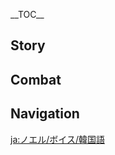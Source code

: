 {{CharacterTabs}}
{{LanguageTabs}}
{{Stub|1={{Meta/VO|tl=1|rm=1|Korean}}}}
__TOC__
==Story==
{{VO/Story
|character           = Noelle
|language            = ko
|name                = 노엘

|vo_01_01_title      = 첫 만남…
|vo_01_01_subtitle   = Hello
|vo_01_01_file       = VO_{language}{character} Hello.ogg
|vo_01_01_tx         = 전 노엘이라고 해요, 페보니우스 기사단 메이드죠. 오늘부터 당신과 함께 모험을 떠날 거예요. 곤란한 일이나 귀찮은 일이 생기면 걱정 마세요. 제가 최선을 다해 해결해드릴게요. 네, 지금도 가능해요
|vo_01_01_rm         = 
|vo_01_01_tl         = 

|vo_02_01_title      = 잡담・도움
|vo_02_01_subtitle   = Chat: A Favor
|vo_02_01_file       = VO_{language}{character} Chat - A Favor.ogg
|vo_02_01_tx         = 제게 맡기세요! 뭐든지 다 제게 맡기세요!&mdash;&mdash;맞다, 제게 뭘 맡기시려 하셨죠? 아직 듣지 못했는데…
|vo_02_01_rm         = 
|vo_02_01_tl         = 

|vo_02_02_title      = 잡담・휴식
|vo_02_02_subtitle   = Chat: Rest
|vo_02_02_file       = VO_{language}{character} Chat - Rest.ogg
|vo_02_02_tx         = 피곤하세요? 그럼 여기서 좀 쉬세요. 제가 차를 끓여 올게요. 설탕은 한 개, 반 개? 아니면 넣지 말까요?
|vo_02_02_rm         = 
|vo_02_02_tl         = 

|vo_02_03_title      = 잡담・신뢰
|vo_02_03_subtitle   = Chat: Being Reliable
|vo_02_03_file       = VO_{language}{character} Chat - Being Reliable.ogg
|vo_02_03_tx         = 제가 필요하시면 언제든지 당신 곁에 나타날게요
|vo_02_03_rm         = 
|vo_02_03_tl         = 

|vo_03_01_title      = 비가 올 때…
|vo_03_01_subtitle   = When It Rains
|vo_03_01_file       = VO_{language}{character} When It Rains.ogg
|vo_03_01_tx         = 이런, 사람들 옷을 아직 밖에 말리고 있었는데! 돌아가서 옷을 걷어도 될까요?
|vo_03_01_rm         = 
|vo_03_01_tl         = 

|vo_03_02_title      = 번개가 칠 때…
|vo_03_02_subtitle   = When Thunder Strikes
|vo_03_02_file       = VO_{language}{character} When Thunder Strikes.ogg
|vo_03_02_tx         = 번개가 치면 실내에 있는 게 좋죠. 반드시 외출해야만 한다면 제게 맡기세요
|vo_03_02_rm         = 
|vo_03_02_tl         = 

|vo_03_03_title      = 햇살이 좋을 때…
|vo_03_03_subtitle   = When the Sun Is Out
|vo_03_03_file       = VO_{language}{character} When the Sun Is Out.ogg
|vo_03_03_tx         = 날이 쨍쨍하니 「햇빛」과 관련된 일을 해요. 네? 구체적으로요…? 당신 마음이 밝아지는 일이라면 뭐든지 가능해요
|vo_03_03_rm         = 
|vo_03_03_tl         = 

|vo_03_04_title      = 바람이 불 때…
|vo_03_04_subtitle   = When It's Windy
|vo_03_04_file       = VO_{language}{character} When It's Windy.ogg
|vo_03_04_tx         = 들었어요? 바람 신의 음성이에요. 마음이 복잡할 때마다 바람 소리를 들으면 평온해져요
|vo_03_04_rm         = 
|vo_03_04_tl         = 

|vo_04_01_title      = 아침 인사…
|vo_04_01_subtitle   = Good Morning
|vo_04_01_file       = VO_{language}{character} Good Morning.ogg
|vo_04_01_tx         = 좋은 아침, 아침 식사 준비됐어요. 제가 옆에 있을 테니 입맛에 안 맞으면 언제든지 말씀하세요
|vo_04_01_rm         = 
|vo_04_01_tl         = 

|vo_04_02_title      = 점심 인사…
|vo_04_02_subtitle   = Good Afternoon
|vo_04_02_file       = VO_{language}{character} Good Afternoon.ogg
|vo_04_02_tx         = 앉아서 차 한 잔 하실래요? 제가 준비할게요. 맞다, 준비하는 김에 뭉게구름 팬케이크도 만들어 올게요. 자신 있는 요리니 꼭 맛 보세요
|vo_04_02_rm         = 
|vo_04_02_tl         = 

|vo_04_03_title      = 저녁 인사…
|vo_04_03_subtitle   = Good Evening
|vo_04_03_file       = VO_{language}{character} Good Evening.ogg
|vo_04_03_tx         = 저녁은 모두가 쉬는 시간이고 전 가장 바쁜 시간이죠…. 엠버가 씻은 머리끈을 어디에 뒀더라? 케이아가 새로 산 안대는 몇 개였지? 전 전부 기억할 거예요. 이게 메이드의 일이죠
|vo_04_03_rm         = 
|vo_04_03_tl         = 

|vo_04_04_title      = 굿나잇…
|vo_04_04_subtitle   = Good Night
|vo_04_04_file       = VO_{language}{character} Good Night.ogg
|vo_04_04_tx         = 오늘 모험하느라 고생했어요. 이제 쉬세요. 전 기사단으로 돌아가봐야겠어요…. 네? 잠드는 걸 지켜봐달라고요? 음… 문제는 없는데… 절 놀리는 거 아니죠?
|vo_04_04_rm         = 
|vo_04_04_tl         = 

|vo_05_01_title      = 노엘 자신에 대해・자율
|vo_05_01_subtitle   = About {character}: Discipline
|vo_05_01_file       = VO_{language}{character} About {character} - Discipline.ogg
|vo_05_01_tx         = 전 매일 같은 일을 할 뿐이에요. 진짜 기사들에 비해 아직 멀었죠…. 하지만 이건 기사가 되는 수행이에요. 수행은 말로만 하는 게 아니죠
|vo_05_01_rm         = 
|vo_05_01_tl         = 

|vo_05_02_title      = 노엘 자신에 대해・의견 차이
|vo_05_02_subtitle   = About {character}: Disagreement
|vo_05_02_file       = VO_{language}{character} About {character} - Disagreement.ogg
|vo_05_02_tx         = 전 다른 사람과 논쟁을 잘 못해요. 대부분 논리적으로 말을 못하고 사람들의 화를 돋구죠. 그래서 제 생각대로 일을 처리하다가 또 사람들에게 「고집」스럽다는 말을 듣죠…. 결과로 보여주고 싶은 것뿐인데 이것도 「고집」인가요?
|vo_05_02_rm         = 
|vo_05_02_tl         = 

|vo_06_01_title      = 우리에 대해・신분
|vo_06_01_subtitle   = About Us: Identities
|vo_06_01_file       = VO_{language}{character} About Us - Identities.ogg
|vo_06_01_tx         = 전 자유롭게 봉사하고 있어요. 제 생각에 「메이드」는 가장 자유로운 신분이에요. 요리사, 정원사, 전사, 가이드…. 당신이 필요하면 전 뭐든지 될 수 있어요!
|vo_06_01_rm         = 
|vo_06_01_tl         = 

|vo_06_02_title      = 우리에 대해・당부
|vo_06_02_subtitle   = About Us: Reminders
|vo_06_02_file       = VO_{language}{character} About Us - Reminders.ogg
|vo_06_02_tx         = 아무리 급해도 하루 세 끼를 어디에서 난 지 모를 음식으로 때울 순 없죠. 채소 빼고 고기만 먹을 수도 없구요. 맞다, 찬물은 웬만하면 마시지 말아요. 위에 안 좋으니까…. 음, 「너무 귀찮으니까 노엘에게 맡겨야지」라고 생각하는 건 아니겠죠? 음음… 정말 그렇게 생각한다면… 좋아요, 제게 맡기세요!
|vo_06_02_rm         = 
|vo_06_02_tl         = 

|vo_06_03_title      = 우리에 대해・환영회
|vo_06_03_subtitle   = About Us: Welcome Party
|vo_06_03_file       = VO_{language}{character} About Us - Welcome Party.ogg
|vo_06_03_tx         = 당신이 페보니우스 기사단 명예 기사가 되었다고 들었어요. 정말 부러워요…. 그럼 앞으로 당신은 제 선배예요. 맞다, 화려한 환영 파티를 열어야죠! 바로 준비할게요!
|vo_06_03_rm         = 
|vo_06_03_tl         = 

|vo_07_01_title      = 「신의 눈」에 대해…
|vo_07_01_subtitle   = About the Vision
|vo_07_01_file       = VO_{language}{character} About the Vision.ogg
|vo_07_01_tx         = 사실 좀 실망했어요…. 이 「신의 눈」이 신이 당신을 인정한 상징이라지만, 왜 「바람」이 아니고 또 바람과 성질이 가장 다른 「바위」인가요? 아무래도 페보니우스 기사단에 가장 적합한 원소는…
|vo_07_01_rm         = 
|vo_07_01_tl         = 

|vo_07_02_title      = 하고 싶은 이야기…
|vo_07_02_subtitle   = Something to Share
|vo_07_02_file       = VO_{language}{character} Something to Share.ogg
|vo_07_02_tx         = 사실 저도 술 냄새 맡는 걸 좋아해요. 하지만 전 아직 술 마실 나이가 안 됐어요…. 몰래 맛볼 기회가 여러번 있었지만 다 참았어요. 이 신비감을 성년이 되는 날까지 지킬래요
|vo_07_02_rm         = 
|vo_07_02_tl         = 

|vo_07_03_title      = 흥미있는 일…
|vo_07_03_subtitle   = Interesting Things
|vo_07_03_file       = VO_{language}{character} Interesting Things.ogg
|vo_07_03_tx         = 메이드는 비밀을 엄수해야 돼요. 그래서 전 장미를 좋아해요. 장미는 몬드에서 「비밀엄수」를 뜻해요. 장미는 언제나 제게… 네? 당신의 고향에서 장미는 「사랑」을 뜻한다고요? …그, 그렇게 열정적인 뜻이 담겨 있었다니…
|vo_07_03_rm         = 
|vo_07_03_tl         = 

|vo_08_01_title      = 엠버에 대해…
|vo_08_01_subtitle   = About [[Amber]]
|vo_08_01_file       = VO_{language}{character} About Amber.ogg
|vo_08_01_tx         = 그녀는 제가 아주 존경하는 선배예요. 실력도 좋지만 사람들에게 참 친절해요. 그녀는 제게 「토끼백작」 만드는 법도 가르쳐줬어요. 봐요, 이걸 호신부적처럼 가지고 다녀요. 잘 만들었죠?
|vo_08_01_rm         = 
|vo_08_01_tl         = 

|vo_08_02_title      = 클레에 대해…
|vo_08_02_subtitle   = About [[Klee]]
|vo_08_02_file       = VO_{language}{character} About Klee.ogg
|vo_08_02_tx         = 전 그녀가 아직 어린데 어떻게 정식 기사가 됐는지 알고 싶었어요. 그녀에게 경험을 공유해달라고 청했는데, 제 말이 끝나기도 전에 절 기사단 밖으로 데려가 폭탄을 터트렸어요… 그게 수행인 줄 알았는데, 나중에 저희 둘은 진 단장님 명령으로 갇히게 됐죠
|vo_08_02_rm         = 
|vo_08_02_tl         = 

|vo_08_03_title      = 진에 대해…
|vo_08_03_subtitle   = About [[Jean]]
|vo_08_03_file       = VO_{language}{character} About Jean.ogg
|vo_08_03_tx         = 진 단장님은 제 본보기예요. 제 실력과 진지함은 그녀에게 한참 뒤떨어지죠. 그녀는 다른 사람에게도 자신에게처럼 엄격해요. 그래서 그녀의 인정을 받게 된다면, 그건 제 노력에 대한 최고의 보답이 될 거예요. 그때까지 흐트러질 수 없어요!
|vo_08_03_rm         = 
|vo_08_03_tl         = 

|vo_08_04_title      = 바르카에 대해…
|vo_08_04_subtitle   = About [[Varka]]
|vo_08_04_file       = VO_{language}{character} About Varka.ogg
|vo_08_04_tx         = 원래 그의 팀을 따라 모험을 떠나서 메이드 업무를 수행하려 했어요. 하지만 대단장님이 제가 몬드에 있어야 걱정이 없다고 하셨어요… 대단장님이 절 이렇게 믿어주셔서 정말 기뻐요! 나중에 대단장님에게 저 말을 들은 사람이 또 있다는 걸 알았지만, 믿어주시는 건 믿어주시는 거죠
|vo_08_04_rm         = 
|vo_08_04_tl         = 

|vo_08_05_title      = 케이아에 대해…
|vo_08_05_subtitle   = About [[Kaeya]]
|vo_08_05_file       = VO_{language}{character} About Kaeya.ogg
|vo_08_05_tx         = 그는 그림자처럼 왔다가 바람처럼 사라지는 신비로운 사람이에요. 매일 처리해야 할 중요한 임무가 있죠. 그는 제게 소소한 업무를 자주 맡겨요. 제가 그의 팀원인 것처럼요…. 응? 심부름 아니냐고요? 아니에요, 심부름이긴 하지만 제겐 중요한 일이라구요!
|vo_08_05_rm         = 
|vo_08_05_tl         = 

|vo_08_06_title      = 베넷에 대해…
|vo_08_06_subtitle   = About [[Bennett]]
|vo_08_06_file       = VO_{language}{character} About Bennett.ogg
|vo_08_06_tx         = 그는 저에게 모험가 길드에 들어오라고 여러 차례 초청했어요. 기사단보다 모험가 길드가 제게 더 맞다면서… 당연히 그를 도와 평범한 모험가처럼 그의 아버지들을 돌볼 수는 있지만… 기사단은 제게 아주 특별한 의미가 있어요. 그리고 전 포기하고 싶지 않은 걸요… 역시 그의 제안을 받아들일 수 없어요
|vo_08_06_rm         = 
|vo_08_06_tl         = 

|vo_08_07_title      = 피슬에 대해・다과
|vo_08_07_subtitle   = About [[Fischl]]: Tea
|vo_08_07_file       = VO_{language}{character} About Fischl - Background.ogg
|vo_08_07_tx         = 그녀는 다른 세상에서 온 것 같아요. 다른 건 잘 모르겠어요…. 하지만 그녀는 기사단의 도서관을 좋아하는 것 같아요. 언제나 거기서 책을 보죠. 제가 청소할 때마다 따뜻한 차를 대접하는데, 매번 제게 감사인사를 해요. 그리고 못 알아듣겠는 과장이 심한 말들을 하죠…
|vo_08_07_rm         = 
|vo_08_07_tl         = 

|vo_08_08_title      = 피슬에 대해・신분
|vo_08_08_subtitle   = About Fischl: Background
|vo_08_08_file       = VO_{language}{character} About Fischl - Tea.ogg
|vo_08_08_tx         = 예전에 도서관을 청소할 때 《피슬 황녀의 야화》라는 책이 있었어요. 환타지 소설인 줄 알았는데… 주인공이 실제로 존재하더라고요! 자신의 전기가 있다니 그녀는 대단한 인물일 거예요
|vo_08_08_rm         = 
|vo_08_08_tl         = 

|vo_08_09_title      = 바바라에 대해…
|vo_08_09_subtitle   = About [[Barbara]]
|vo_08_09_file       = VO_{language}{character} About Barbara.ogg
|vo_08_09_tx         = 우리는 종종 함께 차를 마셔요. 때때로 그녀는 듣기 좋은 멜로디를 흥얼거리며 영감이 왔다고 말해요. 음악에 도움이 되는 의견을 내진 못하지만… 바바라와 이런 시간을 함께 보낼 수 있어서 정말 기뻐요!
|vo_08_09_rm         = 
|vo_08_09_tl         = 

|vo_09_01_title      = 노엘에 대해 알기・첫 번째
|vo_09_01_subtitle   = More About {character}: I
|vo_09_01_file       = VO_{language}{character} More About {character} - 01.ogg
|vo_09_01_tx         = 제 도움이 필요하세요? 아… 저와 이야기를 나누고 싶다고요? 좋아요, 그게 도움이 된다면 얼마든지 이야기 나눠도 돼요
|vo_09_01_rm         = 
|vo_09_01_tl         = 

|vo_09_02_title      = 노엘에 대해 알기・두 번째
|vo_09_02_subtitle   = More About {character}: II
|vo_09_02_file       = VO_{language}{character} More About {character} - 02.ogg
|vo_09_02_tx         = 괜찮아요, 어떤 일이든 다 제게 맡기세요. 제 기분은 생각하지 않아도 돼요…. 네? 그건 「메이드」가 아니라 「도구」라고요? 음… 도구로 여러 일을 해도 기쁘지 않을 수도 있죠. 하지만 당신을 위한 일이라면 전 뿌듯하답니다
|vo_09_02_rm         = 
|vo_09_02_tl         = 

|vo_09_03_title      = 노엘에 대해 알기・세 번째
|vo_09_03_subtitle   = More About {character}: III
|vo_09_03_file       = VO_{language}{character} More About {character} - 03.ogg
|vo_09_03_tx         = 이, 이 디저트 저 주시는 거예요? 아, 아니에요. 이걸 어떻게 받아요? 그럼… 저도 디저트를 많이 만들어 드릴게요! 지금 당장 만들어 올게요! 30분만… 음, 1시간이면 돼요. 일단 다른 일을 하고 계세요. 따끈한 차와 간식을 곧 대령할게요!
|vo_09_03_rm         = 
|vo_09_03_tl         = 

|vo_09_04_title      = 노엘에 대해 알기・네 번째
|vo_09_04_subtitle   = More About {character}: IV
|vo_09_04_file       = VO_{language}{character} More About {character} - 04.ogg
|vo_09_04_tx         = 제가 매일 하는 일은 자질구레한 것들이지만, 당신의 모험과 생활에 도움이 된다면 기쁠 거예요…. 당신의 감사인사에 전 소소한 의미를 느끼거든요
|vo_09_04_rm         = 
|vo_09_04_tl         = 

|vo_09_05_title      = 노엘에 대해 알기・다섯 번째
|vo_09_05_subtitle   = More About {character}: V
|vo_09_05_file       = VO_{language}{character} More About {character} - 05.ogg
|vo_09_05_tx         = 저는 기사단을 위해 일하는 메이드예요. 줄곧 더 많은 사람을 돕고 싶었구요. 근데 어느새 당신에게 쓰는 시간이 많아졌네요…. 하, 저처럼 이기적인 태도가 나쁜가요?
|vo_09_05_rm         = 
|vo_09_05_tl         = 

|vo_10_01_title      = 노엘의 취미…
|vo_10_01_subtitle   = {character}'s Hobbies
|vo_10_01_file       = VO_{language}{character} Hobbies.ogg
|vo_10_01_tx         = 취미요? 여러가지 청소하는 걸 좋아해요. 세탁, 바닥이나 창문 청소, 더러워진 걸 깨끗하게 만들고 나면 무척 뿌듯하죠…. 네? 「쉴 때 즐기는 취미」요? 음… 역시 청소요!
|vo_10_01_rm         = 
|vo_10_01_tl         = 

|vo_10_02_title      = 노엘의 고민…
|vo_10_02_subtitle   = {character}'s Troubles
|vo_10_02_file       = VO_{language}{character} Troubles.ogg
|vo_10_02_tx         = 어떻게 최소의 예산으로 최고의 물건을 많이 살 수 있을까…전 혼자서 리월에 가서 모든 상점의 가격을 비교하고, 다시 혼자서 모든 물건들을 가지고 돌아온 적이 있어요…하지만 그때 시간이 참 오래 걸렸죠. 진 단장님은 제가 풍마룡에게 먹힌 줄 아셨다니까요…
|vo_10_02_rm         = 
|vo_10_02_tl         = 

|vo_10_03_title      = 좋아하는 음식…
|vo_10_03_subtitle   = Favorite Food
|vo_10_03_file       = VO_{language}{character} Favorite Food.ogg
|vo_10_03_tx         = 물론 「만족 샐러드」죠. 몬드의 자연을 한데 담아, 균형 잡힌 영양가에 칼로리도 기준을 넘지 않아요…. 물리지 않나고요? 아니요, 정말 맛있어요! 10년 넘게 먹어온 걸요
|vo_10_03_rm         = 
|vo_10_03_tl         = 

|vo_10_04_title      = 싫어하는 음식…
|vo_10_04_subtitle   = Least Favorite Food
|vo_10_04_file       = VO_{language}{character} Least Favorite Food.ogg
|vo_10_04_tx         = 전 편식 안 해요! 하지만 골치 아픈 상황은 있죠…. 연회에는 음식을 많이 준비하잖아요. 메이드로서 모든 음식을 전부 맛봐야 해요. 하지만 이렇게 한 입씩 먹으면… 아, 이건 죄악이에요
|vo_10_04_rm         = 
|vo_10_04_tl         = 

<!-- Receiving a Gift -->
|vo_11_01_title      = 선물 획득・첫 번째
|vo_11_01_subtitle   = Receiving a Gift: I
|vo_11_01_file       = VO_{language}{character} Receiving a Gift - 01.ogg
|vo_11_01_tx         = 평범한 요리를 이렇게 맛있게 만드시다니, 선배님을 더 존경하게 됐어요!
|vo_11_01_rm         = 
|vo_11_01_tl         = 

|vo_11_02_title      = 선물 획득・두 번째
|vo_11_02_subtitle   = Receiving a Gift: II
|vo_11_02_file       = VO_{language}{character} Receiving a Gift - 02.ogg
|vo_11_02_tx         = 정말 맛있네요. 저도 배우고 싶어요! 이것도 메이드의 일이니까요…
|vo_11_02_rm         = 
|vo_11_02_tl         = 

|vo_11_03_title      = 선물 획득・세 번째
|vo_11_03_subtitle   = Receiving a Gift: III
|vo_11_03_file       = VO_{language}{character} Receiving a Gift - 03.ogg
|vo_11_03_tx         = 칼로리가… 이미 하루 치를 초과한 것 같아요…
|vo_11_03_rm         = 
|vo_11_03_tl         = 

|vo_12_01_title      = 생일…
|vo_12_01_subtitle   = Birthday
|vo_12_01_file       = VO_{language}{character} Birthday.ogg
|vo_12_01_tx         = 매일 모험하느라 바빠서, 아직 처리하지 못 한 번거로운 일들이 쌓였나요? 오늘은 제가 당신의 전속 메이드니 전부 저한테 맡겨주세요! 그리고… 이 최고의 날에 태어난 당신의 생일을 축하해요!
|vo_12_01_rm         = 
|vo_12_01_tl         = 

|vo_13_01_title      = 돌파의 느낌・기
|vo_13_01_subtitle   = Feelings About Ascension: Intro
|vo_13_01_file       = VO_{language}{character} Feelings About Ascension -  01.ogg
|vo_13_01_tx         = 이게 바로… 새로운 힘? 고마워요, 이제 더 많은 사람을 도울 수 있겠어요
|vo_13_01_rm         = 
|vo_13_01_tl         = 

|vo_13_02_title      = 돌파의 느낌・승
|vo_13_02_subtitle   = Feelings About Ascension: Building Up
|vo_13_02_file       = VO_{language}{character} Feelings About Ascension -  02.ogg
|vo_13_02_tx         = 이걸로 만족할 순 없어요. 정식으로 페보니우스 기사가 되기 전까지 더 노력해야 돼요
|vo_13_02_rm         = 
|vo_13_02_tl         = 

|vo_13_03_title      = 돌파의 느낌・전
|vo_13_03_subtitle   = Feelings About Ascension: Climax
|vo_13_03_file       = VO_{language}{character} Feelings About Ascension -  03.ogg
|vo_13_03_tx         = 당신과 함께 모험한 덕분에 이렇게 많이 성장했어요. 메이드로 당신의 고민을 해결해줘야 하는데, 오히려 당신이 절 위해 더 고생이네요…
|vo_13_03_rm         = 
|vo_13_03_tl         = 

|vo_13_04_title      = 돌파의 느낌・결
|vo_13_04_subtitle   = Feelings About Ascension: Conclusion
|vo_13_04_file       = VO_{language}{character} Feelings About Ascension -  04.ogg
|vo_13_04_tx         = 몬드성 사람들이 다 제가 전보다 훨씬 믿음직스러워졌다고 해요. 또 제가 진짜 페보니우스 기사가 될 수 있을 것 같다고 하네요. 하지만 사실 전… 뭐라고요? 당신도 그렇게 생각한다구요? 헉… 그렇게 말해줘서 고마워요. 최고의 칭찬이네요!
|vo_13_04_rm         = 
|vo_13_04_tl         = 
}}

==Combat==
{{Combat VO
|character           = Noelle
|language            = ko

|skill_1_tx          = 바위의 무게는 사람을 안심시켜요
|skill_1_tl          = 
|skill_1_rm          = 
|skill_2_tx          = 깔끔하게 처리해야 돼
|skill_2_tl          = 
|skill_2_rm          = 
|skill_3_tx          = 제게 맡기세요
|skill_3_tl          = 
|skill_3_rm          = 

|burst_1_tx          = 전장을 청소해야겠군요
|burst_1_tl          = 
|burst_1_rm          = 
|burst_2_tx          = 기사의 품격에 주의하겠습니다
|burst_2_tl          = 
|burst_2_rm          = 
|burst_3_tx          = 메이드의 예절에 주의하겠습니다
|burst_3_tl          = 
|burst_3_rm          = 

|sprint-s_1_tx       = 따라잡을 수 있어요
|sprint-s_1_tl       = 
|sprint-s_1_rm       = 
|sprint-s_2_tx       = 아직 내 도움이 필요한 사람이 있어요
|sprint-s_2_tl       = 
|sprint-s_2_rm       = 
|sprint-s_3_file     = Sprint Start 03,Sprint Start 04

|glider_1_file       = Deploying Wind Glider 01,Deploying Wind Glider 02,Deploying Wind Glider 03

|chest_1_tx          = 만족해요
|chest_1_tl          = 
|chest_1_rm          = 
|chest_2_tx          = 정말 기뻐요…
|chest_2_tl          = 
|chest_2_rm          = 
|chest_3_tx          = 보물에 먼지가 쌓였어요. 좀 닦을게요!
|chest_3_tl          = 
|chest_3_rm          = 

|low-hp_1_tx         = 괜찮아요, 가벼운 부상일 뿐이에요
|low-hp_1_tl         = 
|low-hp_1_rm         = 
|low-hp_2_tx         = 아, 옷이 다 더러워졌네요…
|low-hp_2_tl         = 
|low-hp_2_rm         = 
|low-hp_3_tx         = 물러서지 않을 겁니다
|low-hp_3_tl         = 
|low-hp_3_rm         = 

|ally-low-hp_1_tx    = 제가 치료해 드릴 테니 움직이지 마세요!
|ally-low-hp_1_tl    = 
|ally-low-hp_1_rm    = 
|ally-low-hp_2_tx    = 제게 맡기세요! 제가 할게요!
|ally-low-hp_2_tl    = 
|ally-low-hp_2_rm    = 

|fallen_1_tx         = 기사단에… 먹칠을 했네요…
|fallen_1_tl         = 
|fallen_1_rm         = 
|fallen_2_tx         = 전… 모두를 지키고 싶어요…
|fallen_2_tl         = 
|fallen_2_rm         = 
|fallen_3_tx         = 안녕히 계세요… 주인님…
|fallen_3_tl         = 
|fallen_3_rm         = 

|hit-l_1_file        = Light Hit Taken 01,Light Hit Taken 02,Light Hit Taken 03,Light Hit Taken 04,Light Hit Taken 05,Light Hit Taken 06

|hit-h_1_file        = Heavy Hit Taken 02
|hit-h_1_tx          = 으… 추태를 보였군요
|hit-h_1_tl          = 
|hit-h_1_rm          = 
|hit-h_2_file        = Heavy Hit Taken 01,Heavy Hit Taken 03,Heavy Hit Taken 04,Heavy Hit Taken 05,Heavy Hit Taken 06

|join_1_tx           = 정말 기뻐요…. 아,음
|join_1_tl           = 
|join_1_rm           = 
|join_2_tx           = 제가 지켜줄게요
|join_2_tl           = 
|join_2_rm           = 
|join_3_tx           = 당신이 바라는 대로
|join_3_tl           = 
|join_3_rm           = 

|atk-l_1_file        = Light Attack 01,Light Attack 02,Light Attack 03,Light Attack 04,Light Attack 05,Light Attack 06,Light Attack 07

|atk-m_1_file        = Mid Attack 01,Mid Attack 02,Mid Attack 03,Mid Attack 04

|atk-h_1_file        = Heavy Attack 01,Heavy Attack 02,Heavy Attack 03

|climb_1_file        = Climbing 01,Climbing 02,Climbing 03

|climb-b_1_file      = Climbing Breath 01,Climbing Breath 02,Climbing Breath 03

|jump_1_file         = Jumping 01,Jumping 02,Jumping 03,Jumping 04,Jumping 05

<!--
Copy paste the following line in any section that does not have any voice files, change the X for the section's title:
'''Noelle does not feature any X Voice-Overs'''
-->
}}

==Navigation==
{{Character Navbox|link type=vo-ko}}

[[ja:ノエル/ボイス/韓国語]]